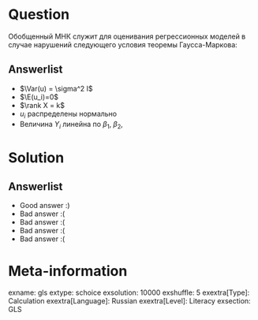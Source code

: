 Question
========
Обобщенный МНК служит для оценивания регрессионных моделей в случае нарушений следующего условия теоремы Гаусса-Маркова:


Answerlist
----------
*  $\Var(u) = \sigma^2 I$
*  $\E(u_i)=0$
*  $\rank X = k$
*  $u_i$ распределены нормально
*  Величина $Y_i$ линейна по $\beta_1$, $\beta_2$, \ldots

Solution
========

Answerlist
----------
*  Good answer :)
*  Bad answer :(
*  Bad answer :(
*  Bad answer :(
*  Bad answer :(

Meta-information
================
exname: gls
extype: schoice
exsolution: 10000
exshuffle: 5
exextra[Type]: Calculation
exextra[Language]: Russian
exextra[Level]: Literacy
exsection: GLS
